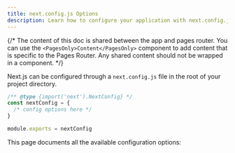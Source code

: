 ```yaml
---
title: next.config.js Options
description: Learn how to configure your application with next.config.js.
---
```


{/* The content of this doc is shared between the app and pages router. You can use the `<PagesOnly>Content</PagesOnly>` component to add content that is specific to the Pages Router. Any shared content should not be wrapped in a component. */}

Next.js can be configured through a `next.config.js` file in the root of your project directory.

```js filename="next.config.js"
/** @type {import('next').NextConfig} */
const nextConfig = {
  /* config options here */
}

module.exports = nextConfig
```

This page documents all the available configuration options:
